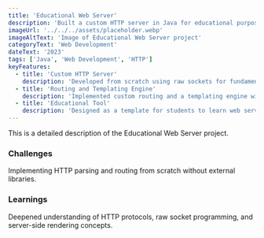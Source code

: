 ```yaml
---
title: 'Educational Web Server'
description: 'Built a custom HTTP server in Java for educational purposes, featuring routing and templating.'
imageUrl: '../../../assets/placeholder.webp'
imageAltText: 'Image of Educational Web Server project'
categoryText: 'Web Development'
dateText: '2023'
tags: ['Java', 'Web Development', 'HTTP']
keyFeatures:
  - title: 'Custom HTTP Server'
    description: 'Developed from scratch using raw sockets for fundamental understanding.'
  - title: 'Routing and Templating Engine'
    description: 'Implemented custom routing and a templating engine with dynamic content.'
  - title: 'Educational Tool'
    description: 'Designed as a template for students to learn web server fundamentals.'
---
```


This is a detailed description of the Educational Web Server project.

### Challenges

Implementing HTTP parsing and routing from scratch without external libraries.

### Learnings

Deepened understanding of HTTP protocols, raw socket programming, and server-side rendering concepts.